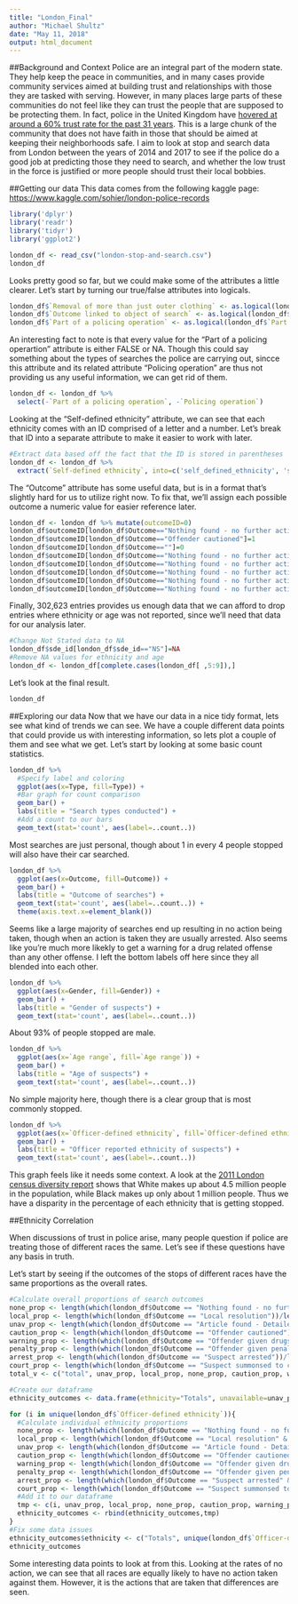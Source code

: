 ```yaml
---
title: "London_Final"
author: "Michael Shultz"
date: "May 11, 2018"
output: html_document
---
```

##Background and Context
Police are an integral part of the modern state. They help keep the peace in communities, and in many cases provide community services aimed at building trust and relationships with those they are tasked with serving. However, in many places large parts of these communities do not feel like they can trust the people that are supposed to be protecting them. In fact, police in the United Kingdom have [hovered at around a 60% trust rate for the past 31 years](http://www.bbc.com/news/magazine-26730705). This is a large chunk of the community that does not have faith in those that should be aimed at keeping their neighborhoods safe. I aim to look at stop and search data from London between the years of 2014 and 2017 to see if the police do a good job at predicting those they need to search, and whether the low trust in the force is justified or more people should trust their local bobbies.

##Getting our data
This data comes from the following kaggle page: [https://www.kaggle.com/sohier/london-police-records](https://www.kaggle.com/sohier/london-police-records)
```r
library('dplyr')
library('readr')
library('tidyr')
library('ggplot2')

london_df <- read_csv("london-stop-and-search.csv")
london_df
```

Looks pretty good so far, but we could make some of the attributes a little clearer. Let's start by turning our true/false attributes into logicals.
```r
london_df$`Removal of more than just outer clothing` <- as.logical(london_df$`Removal of more than just outer clothing`)
london_df$`Outcome linked to object of search` <- as.logical(london_df$`Outcome linked to object of search`)
london_df$`Part of a policing operation` <- as.logical(london_df$`Part of a policing operation`)
```

An interesting fact to note is that every value for the "Part of a policing operartion" attribute is either FALSE or NA. Though this could say something about the types of searches the police are carrying out, sincce this attribute and its related attribute "Policing operation" are thus not providing us any useful information, we can get rid of them.
```r
london_df <- london_df %>%
  select(-`Part of a policing operation`, -`Policing operation`)
```

Looking at the "Self-defined ethnicity" attribute, we can see that each ethnicity comes with an ID comprised of a letter and a number. Let's break that ID into a separate attribute to make it easier to work with later.
```r
#Extract data based off the fact that the ID is stored in parentheses
london_df <- london_df %>%
  extract(`Self-defined ethnicity`, into=c('self_defined_ethnicity', 'sde_id'), '(.*)[(](..)[)]')
```

The "Outcome" attribute has some useful data, but is in a format that's slightly hard for us to utilize right now. To fix that, we'll assign each possible outcome a numeric value for easier reference later.
```r
london_df <- london_df %>% mutate(outcomeID=0)
london_df$outcomeID[london_df$Outcome=="Nothing found - no further action"]=0
london_df$outcomeID[london_df$Outcome=="Offender cautioned"]=1
london_df$outcomeID[london_df$Outcome==""]=0
london_df$outcomeID[london_df$Outcome=="Nothing found - no further action"]=0
london_df$outcomeID[london_df$Outcome=="Nothing found - no further action"]=0
london_df$outcomeID[london_df$Outcome=="Nothing found - no further action"]=0
london_df$outcomeID[london_df$Outcome=="Nothing found - no further action"]=0
london_df$outcomeID[london_df$Outcome=="Nothing found - no further action"]=0
```

Finally, 302,623 entries provides us enough data that we can afford to drop entries where ethnicity or age was not reported, since we'll need that data for our analysis later.
```r
#Change Not Stated data to NA
london_df$sde_id[london_df$sde_id=="NS"]=NA
#Remove NA values for ethnicity and age
london_df <- london_df[complete.cases(london_df[ ,5:9]),]
```

Let's look at the final result.
```r
london_df
```

##Exploring our data
Now that we have our data in a nice tidy format, lets see what kind of trends we can see. We have a couple different data points that could provide us with interesting information, so lets plot a couple of them and see what we get. Let's start by looking at some basic count statistics.
```r
london_df %>%
  #Specify label and coloring
  ggplot(aes(x=Type, fill=Type)) +
  #Bar graph for count comparison
  geom_bar() + 
  labs(title = "Search types conducted") + 
  #Add a count to our bars
  geom_text(stat='count', aes(label=..count..))
```

Most searches are just personal, though about 1 in every 4 people stopped will also have their car searched. 
```r
london_df %>%
  ggplot(aes(x=Outcome, fill=Outcome)) +
  geom_bar() + 
  labs(title = "Outcome of searches") + 
  geom_text(stat='count', aes(label=..count..)) + 
  theme(axis.text.x=element_blank())
```

Seems like a large majority of searches end up resulting in no action being taken, though when an action is taken they are usually arrested. Also seems like you're much more likekly to get a warning for a drug related offense than any other offense. I left the bottom labels off here since they all blended into each other.
```r
london_df %>%
  ggplot(aes(x=Gender, fill=Gender)) +
  geom_bar() + 
  labs(title = "Gender of suspects") + 
  geom_text(stat='count', aes(label=..count..)) 
```

About 93% of people stopped are male.
```r
london_df %>%
  ggplot(aes(x=`Age range`, fill=`Age range`)) +
  geom_bar() + 
  labs(title = "Age of suspects") + 
  geom_text(stat='count', aes(label=..count..)) 
```

No simple majority here, though there is a clear group that is most commonly stopped.
```r
london_df %>%
  ggplot(aes(x=`Officer-defined ethnicity`, fill=`Officer-defined ethnicity`)) +
  geom_bar() + 
  labs(title = "Officer reported ethnicity of suspects") +
  geom_text(stat='count', aes(label=..count..))  
```

This graph feels like it needs some context. A look at the [2011 London census diversity report](https://files.datapress.com/london/dataset/2011-census-diversity/2011-census-diversity-in-london.pdf) shows that White makes up about 4.5 million people in the population, while Black makes up only about 1 million people. Thus we have a disparity in the percentage of each ethnicity that is getting stopped. 

##Ethnicity Correlation

When discussions of trust in police arise, many people question if police are treating those of different races the same. Let's see if these questions have any basis in truth.

Let's start by seeing if the outcomes of the stops of different races have the same proportions as the overall rates.
```r
#Calculate overall proportions of search outcomes
none_prop <- length(which(london_df$Outcome == "Nothing found - no further action"))/length(london_df$Outcome)
local_prop <- length(which(london_df$Outcome == "Local resolution"))/length(london_df$Outcome)
unav_prop <- length(which(london_df$Outcome == "Article found - Detailed outcome unavailable"))/length(london_df$Outcome)
caution_prop <- length(which(london_df$Outcome == "Offender cautioned"))/length(london_df$Outcome)
warning_prop <- length(which(london_df$Outcome == "Offender given drugs possession warning"))/length(london_df$Outcome)
penalty_prop <- length(which(london_df$Outcome == "Offender given penalty notice"))/length(london_df$Outcome)
arrest_prop <- length(which(london_df$Outcome == "Suspect arrested"))/length(london_df$Outcome)
court_prop <- length(which(london_df$Outcome == "Suspect summonsed to court"))/length(london_df$Outcome)
total_v <- c("total", unav_prop, local_prop, none_prop, caution_prop, warning_prop, penalty_prop, arrest_prop, court_prop)

#Create our dataframe
ethnicity_outcomes <- data.frame(ethnicity="Totals", unavailable=unav_prop, local_res=local_prop, no_action=none_prop, cautioned=caution_prop, possession_warning=warning_prop, penalty_notice=penalty_prop, arrest=arrest_prop, court_summons=court_prop)

for (i in unique(london_df$`Officer-defined ethnicity`)){
  #Calculate individual ethnicity proportions
  none_prop <- length(which(london_df$Outcome == "Nothing found - no further action" & london_df$`Officer-defined ethnicity` == i))/length(which(london_df$`Officer-defined ethnicity` == i))
  local_prop <- length(which(london_df$Outcome == "Local resolution" & london_df$`Officer-defined ethnicity` == i))/length(which(london_df$`Officer-defined ethnicity` == i))
  unav_prop <- length(which(london_df$Outcome == "Article found - Detailed outcome unavailable" & london_df$`Officer-defined ethnicity` == i))/length(which(london_df$`Officer-defined ethnicity` == i))
  caution_prop <- length(which(london_df$Outcome == "Offender cautioned" & london_df$`Officer-defined ethnicity` == i))/length(which(london_df$`Officer-defined ethnicity` == i))
  warning_prop <- length(which(london_df$Outcome == "Offender given drugs possession warning" & london_df$`Officer-defined ethnicity` == i))/length(which(london_df$`Officer-defined ethnicity` == i))
  penalty_prop <- length(which(london_df$Outcome == "Offender given penalty notice" & london_df$`Officer-defined ethnicity` == i))/length(which(london_df$`Officer-defined ethnicity` == i))
  arrest_prop <- length(which(london_df$Outcome == "Suspect arrested" & london_df$`Officer-defined ethnicity` == i))/length(which(london_df$`Officer-defined ethnicity` == i))
  court_prop <- length(which(london_df$Outcome == "Suspect summonsed to court" & london_df$`Officer-defined ethnicity` == i))/length(which(london_df$`Officer-defined ethnicity` == i))
  #Add it to our dataframe
  tmp <- c(i, unav_prop, local_prop, none_prop, caution_prop, warning_prop, penalty_prop, arrest_prop, court_prop)
  ethnicity_outcomes <- rbind(ethnicity_outcomes,tmp)
}
#Fix some data issues
ethnicity_outcomes$ethnicity <- c("Totals", unique(london_df$`Officer-defined ethnicity`))
ethnicity_outcomes
```

Some interesting data points to look at from this. Looking at the rates of no action, we can see that all races are equally likely to have no action taken against them. However, it is the actions that are taken that differences are seen. 